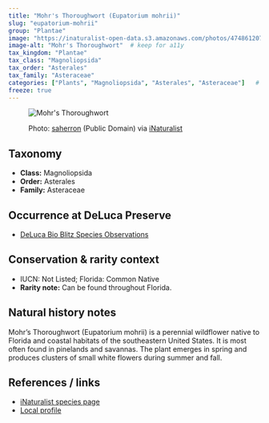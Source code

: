```yaml
---
title: "Mohr's Thoroughwort (Eupatorium mohrii)"
slug: "eupatorium-mohrii"
group: "Plantae"
image: "https://inaturalist-open-data.s3.amazonaws.com/photos/474861207/large.jpg"       # keep for thumbnails
image-alt: "Mohr's Thoroughwort"  # keep for a11y
tax_kingdom: "Plantae"
tax_class: "Magnoliopsida"
tax_order: "Asterales"
tax_family: "Asteraceae"
categories: ["Plants", "Magnoliopsida", "Asterales", "Asteraceae"]   # these drive the chips + filtering
freeze: true
---
```


<figure class="species-figure">

<img src="https://inaturalist-open-data.s3.amazonaws.com/photos/474861207/large.jpg" alt="Mohr's Thoroughwort" class="species-photo"/>

<figcaption class="photo-credit">

Photo: <a href="https://www.inaturalist.org/people/saherron">saherron</a> (Public Domain) via <a href="https://www.inaturalist.org/observations/264431382">iNaturalist</a>

</figcaption>

</figure>

## Taxonomy

-   **Class:** Magnoliopsida
-   **Order:** Asterales
-   **Family:** Asteraceae

## Occurrence at DeLuca Preserve

-   [DeLuca Bio Blitz Species Observations](https://www.inaturalist.org/observations?project_id=annual-uf-ifas-deluca-bioblitz-data&taxon_id=127350&verifiable=any)

## Conservation & rarity context

-   IUCN: Not Listed; Florida: Common Native
-   **Rarity note:** Can be found throughout Florida.

## Natural history notes

Mohr's Thoroughwort (Eupatorium mohrii) is a perennial wildflower native to Florida and coastal habitats of the southeastern United States. It is most often found in pinelands and savannas. The plant emerges in spring and produces clusters of small white flowers during summer and fall.

## References / links

-   [iNaturalist species page](https://www.inaturalist.org/taxa/127350-Eupatorium-mohrii)
-   [Local profile](https://hawthornhillwildflowers.blogspot.com/2012/11/mohrs-thoroughwort-eupatorium-mohrii.html)
